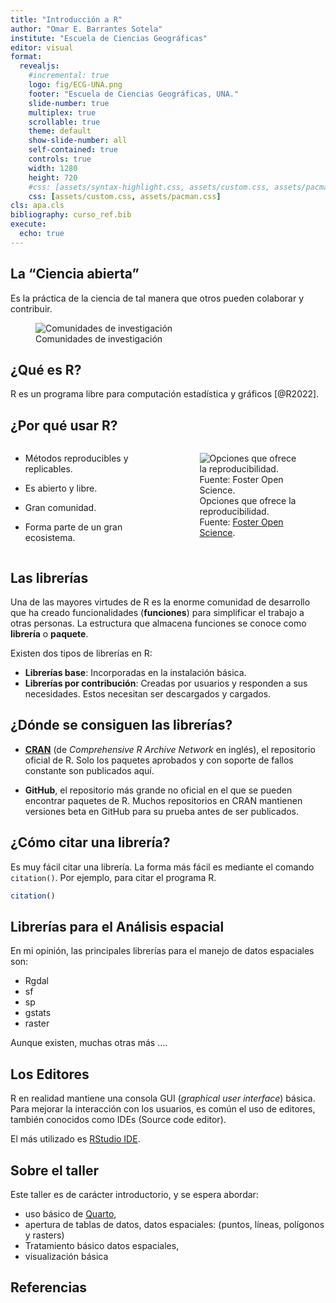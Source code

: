 ---
title: "Introducción a R"
author: "Omar E. Barrantes Sotela"
institute: "Escuela de Ciencias Geográficas"
editor: visual
format: 
  revealjs:
    #incremental: true
    logo: fig/ECG-UNA.png
    footer: "Escuela de Ciencias Geográficas, UNA."
    slide-number: true
    multiplex: true
    scrollable: true
    theme: default
    show-slide-number: all
    self-contained: true
    controls: true
    width: 1280
    height: 720
    #css: [assets/syntax-highlight.css, assets/custom.css, assets/pacman.css]
    css: [assets/custom.css, assets/pacman.css]
cls: apa.cls
bibliography: curso_ref.bib
execute:
  echo: true
---

## La "Ciencia abierta"

Es la práctica de la ciencia de tal manera que otros pueden colaborar y contribuir.

![Comunidades de investigación](fig/research-communities.jpg)

## ¿Qué es R?

R es un programa libre para computación estadística y gráficos [@R2022].

## ¿Por qué usar R?

::: columns
::: {.column width="50%"}
-   Métodos reproducibles y replicables.

-   Es abierto y libre.

-   Gran comunidad.

-   Forma parte de un gran ecosistema.\
:::

::: {.column width="50%"}
![Opciones que ofrece la reproducibilidad. Fuente: [Foster Open Science](https://book.fosteropenscience.eu/en/).](fig/reproducibledefinitiongrid.svg)
:::
:::

## Las librerías

Una de las mayores virtudes de R es la enorme comunidad de desarrollo que ha creado funcionalidades (**funciones**) para simplificar el trabajo a otras personas. La estructura que almacena funciones se conoce como **librería** o **paquete**.

Existen dos tipos de librerías en R:

-   **Librerías base**: Incorporadas en la instalación básica.
-   **Librerías por contribución**: Creadas por usuarios y responden a sus necesidades. Estos necesitan ser descargados y cargados.

## ¿Dónde se consiguen las librerías?

-   [**CRAN**](https://cloud.r-project.org/) (de *Comprehensive R Archive Network* en inglés), el repositorio oficial de R. Solo los paquetes aprobados y con soporte de fallos constante son publicados aquí.

-   **GitHub**, el repositorio más grande no oficial en el que se pueden encontrar paquetes de R. Muchos repositorios en CRAN mantienen versiones beta en GitHub para su prueba antes de ser publicados.

## ¿Cómo citar una librería?

Es muy fácil citar una librería. La forma más fácil es mediante el comando `citation()`. Por ejemplo, para citar el programa R.

```{r}
citation()
```

## Librerías para el Análisis espacial

En mi opinión, las principales librerías para el manejo de datos espaciales son:

-   Rgdal
-   sf
-   sp
-   gstats
-   raster

Aunque existen, muchas otras más ....

## Los Editores

R en realidad mantiene una consola GUI (*graphical user interface*) básica. Para mejorar la interacción con los usuarios, es común el uso de editores, también conocidos como IDEs (Source code editor).

El más utilizado es [RStudio IDE](https://posit.co/downloads/).

## Sobre el taller

Este taller es de carácter introductorio, y se espera abordar:

-   uso básico de [Quarto](https://quarto.org),
-   apertura de tablas de datos, datos espaciales: (puntos, líneas, polígonos y rasters)
-   Tratamiento básico datos espaciales,
-   visualización básica

## Referencias
